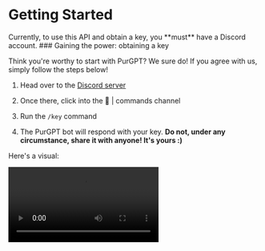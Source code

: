 
# Getting Started

<Callout type="info" emoji="ℹ️">
  Currently, to use this API and obtain a key, you **must** have a Discord
  account.
</Callout>

<Steps>
### Gaining the power: obtaining a key
 
Think you're worthy to start with PurGPT? We sure do! If you agree with us, simply follow the steps below!

1. Head over to the [Discord server](https://discord.gg/9PU85As8Pd)

2. Once there, click into the <DiscordChannel>👾 | commands</DiscordChannel> channel

3. Run the `/key` command

4. The PurGPT bot will respond with your key. **Do not, under any circumstance, share it with anyone! It's yours :)**

Here's a visual:

<Video src="/docs/getting-started/gain-the-key.mp4" />

### Unleashing the power: using the AI

Once you have your key, the power of PurGPT can be unleashed. Before moving to this step, if you wish, you may test out PurGPT by chatting with it: Use the `/chat` command!

The way that one interacts with PurGPT is, currently, through POST requests (whether that be through cURL, `fetch()`, or other means). This makes it easy to use and cross platform.

A simple demonstration of using PurGPT, using the `completions` model, is below:

<Tabs items={["purgpt.js (JavaScript)", "purgpt.js (TypeScript)", "JavaScript/Ajax", "Node.js", "Python", "C#", "cURL/BASH"]}>
  <Tab>
    ```js copy filename="index.js"
    const PurGPT = require('purgpt.js');
    const { OpenAIChatCompletionsMessageRole, OpenAIChatCompletionsModel } = require('purgpt.js/src/types');
  
    const purgpt = new PurGPT('YOUR API KEY');
  
    let response = await purgpt.openAI.chat.completions({
        messages: [
            {
                role: OpenAIChatCompletionsMessageRole.User,
                content: 'Hello, PurGPT!'
            }
        ],
        model: OpenAIChatCompletionsModel['GPT-3.5 Turbo'] // ANY DESIRED MODEL
    });

    console.log(response);
    ```
  </Tab>
  <Tab>
    ```ts copy filename="index.ts"
    import PurGPT from 'purgpt.js';
    import { OpenAIChatCompletionsMessageRole, OpenAIChatCompletionsModel } from 'purgpt.js/src/types';
  
    const purgpt = new PurGPT('YOUR API KEY');
  
    let response = await purgpt.openAI.chat.completions({
        messages: [
            {
                role: OpenAIChatCompletionsMessageRole.User,
                content: 'Hello, PurGPT!'
            }
        ],
        model: OpenAIChatCompletionsModel['GPT-3.5 Turbo'] // ANY DESIRED MODEL
    });

    console.log(response);
    ```
  </Tab>
  <Tab>
    ```js copy filename="index.js"
    const url = 'https://purgpt.xyz/openai/chat/completions';

    const data = JSON.stringify({
        "messages": [{ "role": "user", "content": "Hello, PurGPT!" }],
        "model": "gpt-3.5-turbo" // ANY DESIRED MODEL
    });

    const response = await fetch(url, {
        method: 'POST',
        headers: {
            'Content-Type': 'application/json',
            'Authorization': 'Bearer YOUR API KEY',
        },
        body: data,
    });

    const text = await response.text();

    console.log(text);
    ```
  </Tab>
  <Tab>
    ```js copy filename="index.js"
    const http = require("https");

    const url = 'https://purgpt.xyz/v1/chat/completions';

    const options = {
        method: 'POST',
        'Content-Type': 'application/json',
        'Authorization': 'Bearer YOUR API KEY',
    };

    const data = JSON.stringify({
        "messages": [{ "role": "user", "content": "Hello, PurGPT!" }],
        "model": "gpt-3.5-turbo" // ANY DESIRED MODEL
    });

    let result = '';
    const req = http.request(url, options, (res) => {
        console.log(res.statusCode);

        res.setEncoding('utf8');
        res.on('data', (chunk) => {
            result += chunk;
        });

        res.on('end', () => {
            console.log(result);
        });
    });

    req.on('error', (e) => {
        console.error(e);
    });

    req.write(data);
    req.end();
    ```
    </Tab>
    <Tab>
    ```py copy filename="index.py"
    import requests
    from requests.structures import CaseInsensitiveDict

    url = "https://purgpt.xyz/v1/chat/completions"

    headers = CaseInsensitiveDict()
    headers["Content-Type"] = "application/json"
    headers["Authorization"] = "Bearer YOUR API KEY"

    data = """
    {
        "messages": [{ "role": "user", "content": "Hello, PurGPT!" }],
        "model": "gpt-3.5-turbo" // ANY DESIRED MODEL
    }
    """

    resp = requests.post(url, headers=headers, data=data)

    print(resp.status_code)
    ```
    </Tab>
    <Tab>
    ```cs copy filename="index.cs"
    var url = "https://purgpt.xyz/v1/chat/completions";

    var httpRequest = (HttpWebRequest)WebRequest.Create(url);
    
    httpRequest.Method = "POST";
    httpRequest.Headers["Authorization"] = "Bearer YOUR API KEY";
    httpRequest.ContentType = "application/json";

    var data = @"{
            ""messages"": [{ ""role"": ""user"", ""content"": ""Hello, PurGPT!"" }],
            ""model"": ""gpt-3.5-turbo"" // ANY DESIRED MODEL
        }";
    ```
    </Tab>
    <Tab>
    ```bash copy filename="Console"
    curl -X POST https://purgpt.xyz/v1/chat/completions -H "Content-Type: application/json" -H "Authorization: Bearer YOUR API KEY" --data-binary @- <<DATA
        {
            "messages": [{ "role": "user", "content": "Hello, PurGPT!" }],
            "model": "gpt-3.5-turbo" // ANY DESIRED MODEL
        }
    DATA
    ```
    </Tab>
</Tabs>

Returns:

   ```json filename="Console"
   {
    "id": "chatcmpl-7aW8BDCAXErPoazm2dSI1EKEUzKBQ",
    "object": "chat.completion",
    "created": 1688937675,
    "model": "gpt-3.5-turbo-0613",
    "choices": [{
        "index": 0,
        "message": {
            "role": "assistant",
            "content": "Hello! How can I assist you today?"
        },
        "finish_reason": "stop"
    }],
    "usage": {
        "prompt_tokens": 13,
        "completion_tokens": 9,
        "total_tokens": 22
    }
}
```

### Understanding the power: how to use PurGPT

PurGPT is simple: all you have to do is send a POST request to a URL which, depending on your desired company (openai) and product (completions), will give you your desired output.

Of course, you can't possibly be able to read our minds, so the URLs, as well as their descriptions, will be described in the next sections.

Another thing to note is that PurGPT request bodies match somewhat __exactly__ (we have certain things that we provide that you can add on, read the docs to find out what!) the same thing that you would send over to OpenAI's API. This means that you can always use their [API Reference](https://platform.openai.com/docs/api-reference/introduction) to find information about what should be in the request body.

</Steps>
